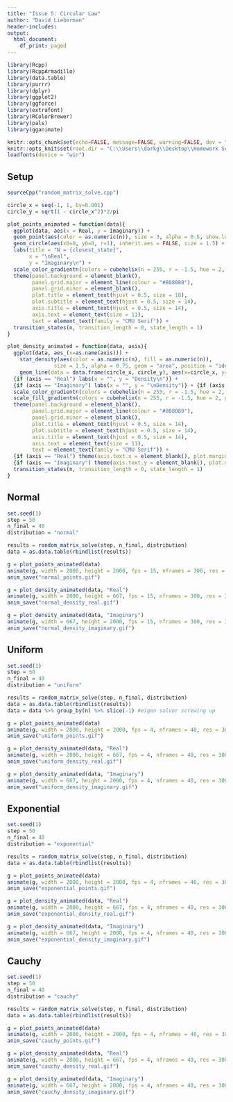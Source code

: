 ```yaml
---
title: "Issue 5: Circular Law"
author: "David Lieberman"
header-includes:
output:
  html_document:
    df_print: paged
---
```


```r
library(Rcpp)
library(RcppArmadillo)
library(data.table)
library(purrr)
library(dplyr)
library(ggplot2)
library(ggforce)
library(extrafont)
library(RColorBrewer)
library(pals)
library(gganimate)

knitr::opts_chunk$set(echo=FALSE, message=FALSE, warning=FALSE, dev = "svg")
knitr::opts_knit$set(root.dir = "C:\\Users\\darkg\\Desktop\\Homework Scans\\2020Sm_ART167\\newsletter\\issue5")
loadfonts(device = "win")
```

## Setup
```r
sourceCpp("random_matrix_solve.cpp")
```

```r
circle_x = seq(-1, 1, by=0.001)
circle_y = sqrt(1 - circle_x^2)*2/pi
```

```r
plot_points_animated = function(data){
  ggplot(data, aes(x = Real, y = Imaginary)) + 
  geom_point(aes(color = as.numeric(n)), size = 3, alpha = 0.5, show.legend = FALSE) + 
  geom_circle(aes(x0=0, y0=0, r=1), inherit.aes = FALSE, size = 1.5) +
  labs(title = "N = {closest_state}",
       x = "\nReal",
       y = "Imaginary\n") +
  scale_color_gradientn(colors = cubehelix(n = 255, r = -1.5, hue = 2, gamma = 0.8)[25:200]) +
  theme(panel.background = element_blank(),
        panel.grid.major = element_line(colour = "#808080"),
        panel.grid.minor = element_blank(),
        plot.title = element_text(hjust = 0.5, size = 18),
        plot.subtitle = element_text(hjust = 0.5, size = 14),
        axis.title = element_text(hjust = 0.5, size = 14),
        axis.text = element_text(size = 11),
        text = element_text(family = "CMU Serif")) +
  transition_states(n, transition_length = 0, state_length = 1)
}
```

```r
plot_density_animated = function(data, axis){
  ggplot(data, aes_(x=as.name(axis))) +
    stat_density(aes(color = as.numeric(n), fill = as.numeric(n)),
               size = 1.5, alpha = 0.75, geom = "area", position = "identity", show.legend = FALSE) +
    geom_line(data = data.frame(circle_x, circle_y), aes(x=circle_x, y=circle_y), inherit.aes = FALSE, linetype = "dashed", size = 1.5) +
  {if (axis == "Real") labs(x = "", y = "Density\n")} +
  {if (axis == "Imaginary") labs(x = "", y = "\nDensity")} + {if (axis == "Imaginary") coord_flip() } +
  scale_color_gradientn(colors = cubehelix(n = 255, r = -1.5, hue = 2, gamma = 0.8)[25:220]) +
  scale_fill_gradientn(colors = cubehelix(n = 255, r = -1.5, hue = 2, gamma = 0.8)[25:220]) +
  theme(panel.background = element_blank(),
        panel.grid.major = element_line(colour = "#808080"),
        panel.grid.minor = element_blank(),
        plot.title = element_text(hjust = 0.5, size = 14),
        plot.subtitle = element_text(hjust = 0.5, size = 14),
        axis.title = element_text(hjust = 0.5, size = 14),
        axis.text = element_text(size = 11),
        text = element_text(family = "CMU Serif")) +
  {if (axis == "Real") theme(axis.text.x = element_blank(), plot.margin = margin(5.5, 5.5, 0, 5.5, "pt"))} +
  {if (axis == "Imaginary") theme(axis.text.y = element_blank(), plot.margin = margin(5.5, 5.5, 5.5, 0, "pt"))} +
  transition_states(n, transition_length = 0, state_length = 1)
}
```


## Normal
```r
set.seed(1)
step = 50
n_final = 40
distribution = "normal"

results = random_matrix_solve(step, n_final, distribution)
data = as.data.table(rbindlist(results))
```

```r
g = plot_points_animated(data)
animate(g, width = 2000, height = 2000, fps = 15, nframes = 300, res = 300)
anim_save("normal_points.gif")
```

```r
g = plot_density_animated(data, "Real")
animate(g, width = 2000, height = 667, fps = 15, nframes = 300, res = 300)
anim_save("normal_density_real.gif")
```

```r
g = plot_density_animated(data, "Imaginary")
animate(g, width = 667, height = 2000, fps = 15, nframes = 300, res = 300)
anim_save("normal_density_imaginary.gif")
```


## Uniform
```r
set.seed(1)
step = 50
n_final = 40
distribution = "uniform"

results = random_matrix_solve(step, n_final, distribution)
data = as.data.table(rbindlist(results))
data = data %>% group_by(n) %>% slice(-1) #eigen solver screwing up
```

```r
g = plot_points_animated(data)
animate(g, width = 2000, height = 2000, fps = 4, nframes = 40, res = 300)
anim_save("uniform_points.gif")
```

```r
g = plot_density_animated(data, "Real")
animate(g, width = 2000, height = 667, fps = 4, nframes = 40, res = 300)
anim_save("uniform_density_real.gif")
```

```r
g = plot_density_animated(data, "Imaginary")
animate(g, width = 667, height = 2000, fps = 4, nframes = 40, res = 300)
anim_save("uniform_density_imaginary.gif")
```


## Exponential
```r
set.seed(1)
step = 50
n_final = 40
distribution = "exponential"

results = random_matrix_solve(step, n_final, distribution)
data = as.data.table(rbindlist(results))
```

```r
g = plot_points_animated(data)
animate(g, width = 2000, height = 2000, fps = 4, nframes = 40, res = 300)
anim_save("exponential_points.gif")
```

```r
g = plot_density_animated(data, "Real")
animate(g, width = 2000, height = 667, fps = 4, nframes = 40, res = 300)
anim_save("exponential_density_real.gif")
```

```r
g = plot_density_animated(data, "Imaginary")
animate(g, width = 667, height = 2000, fps = 4, nframes = 40, res = 300)
anim_save("exponential_density_imaginary.gif")
```


## Cauchy
```r
set.seed(1)
step = 50
n_final = 40
distribution = "cauchy"

results = random_matrix_solve(step, n_final, distribution)
data = as.data.table(rbindlist(results))
```

```r
g = plot_points_animated(data)
animate(g, width = 2000, height = 2000, fps = 4, nframes = 40, res = 300)
anim_save("cauchy_points.gif")
```

```r
g = plot_density_animated(data, "Real")
animate(g, width = 2000, height = 667, fps = 4, nframes = 40, res = 300)
anim_save("cauchy_density_real.gif")
```

```r
g = plot_density_animated(data, "Imaginary")
animate(g, width = 667, height = 2000, fps = 4, nframes = 40, res = 300)
anim_save("cauchy_density_imaginary.gif")
```